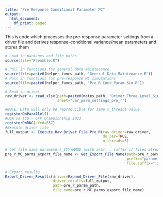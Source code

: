 ```yaml
---
title: "Pre Response Conditional Parameter MC"
output:
  html_document:
    df_print: paged
---
```


This is code which processes the pre-response parameter settings from a
driver file and derives response-conditional variance/mean parameters and stores
them


```r
# Load in packages and file paths
source(file="Preamble.R")
```

```r
# Pull in functions for general data maintenance
source(file=paste0(helper_funcs_path, "General_Data_Maintenance.R"))
# Pull in functions for pre-response MC simulations
source(file=paste0(helper_funcs_path, "Pre_R_Cond_Param_Sim.R"))
```


```r
# Read in driver
raw_driver <- read_xlsx(path=paste0(notes_path, "Driver_Three_Level_Simulations.xlsx"), 
                        sheet="var_parm_settings_pre_r")
```

```r
#NOTE: Data will only be reproducible for same n_threads value
registerDoParallel()
#UGA vs TCU - CFP Championship 2023
registerDoRNG(seed=657)
#Execute driver file
full_output <- Execute_Raw_Driver_File_Pre_R(raw_driver=raw_driver, 
                                             do_par=TRUE, 
                                             n_threads=5)
```


```r
# Get file name parameters_YYYYMMDD (with a/b/... suffix if files already exist)
pre_r_MC_parms_export_file_name <- Get_Export_File_Name(path=pre_r_param_path,
                                                        prefix="parameters_", 
                                                        file_suffix=".xlsx")

# Export results
Export_Driver_Results(driver=Expand_Driver_File(raw_driver),
                      driver_results=full_output,
                      path=pre_r_param_path,
                      file_name=pre_r_MC_parms_export_file_name)
```

